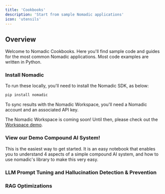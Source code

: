 ```yaml
---
title: 'Cookbooks'
description: 'Start from sample Nomadic applications'
icon: 'utensils'
---
```


## Overview

Welcome to Nomadic Cookbooks. Here you'll find sample code and guides for the most common Nomadic applications. Most code examples are written in Python.

### Install Nomadic

To run these locally, you'll need to install the Nomadic SDK, as below:
```bash
pip install nomadic
```

To sync results with the Nomadic Workspace, you'll need a Nomadic account and an associated API key.

<Note> The Nomadic Workspace is coming soon! Until then, please check out the [Workspace demo](https://demo.nomadicml.com). </Note>

### View our Demo Compound AI System! 
This is the easiest way to get started. It is an easy notebook that enables you to understand 4 aspects of a simple compound AI system, and how to use nomadic's library to make this very easy.  
<CardGroup cols={2}>
  <Card
    title="Demo HTML"
    icon="square-code"
    href="https://colab.research.google.com/drive/1pVgS2nkZjoHR6F0NnYmVMokq9usyDBtL"
  />
  <Card
    title="Demo Video"
    icon="square-code"
    href="https://www.loom.com/share/98f3bb4155d1492f9af92209ec107cdc?sid=152b8ea4-e27a-40cb-a5f4-89f011db5d0a"
  />
</CardGroup>

### LLM Prompt Tuning and Hallucination Detection & Prevention

<CardGroup cols={3}>
  <Card
    title="Simple Prompt Tuning"
    icon="square-code"
    href="https://colab.research.google.com/drive/1pVgS2nkZjoHR6F0NnYmVMokq9usyDBtL"
  />
  <Card
    title="Hallucination Prevention"
    icon="square-code"
    href="https://colab.research.google.com/drive/1PVd1d_v3wHGLIJWNvUMnGDNkCd2s23PY"
  />
  <Card
    title="Supervised Hallucination Evaluation"
    icon="square-code"
    href="https://colab.research.google.com/drive/13PGIYwHBjdKA1d64qscFbYL2n5V6kfKt"
  />
</CardGroup>

### RAG Optimizations

<CardGroup cols={2}>
  <Card
    title="Basic RAG Optimization"
    icon="square-code"
    href="https://colab.research.google.com/drive/1rv2f-qxgoN_eVDFu6UmFrLJtEOIOg-Jp"
  />
  <Card
    title="Advanced RAG Optimizations"
    icon="square-code"
    href="https://colab.research.google.com/drive/1WDq1aMu-KYbLLVhM_eTB-grOU8DcmEMf?usp=sharing"
  />
</CardGroup>
